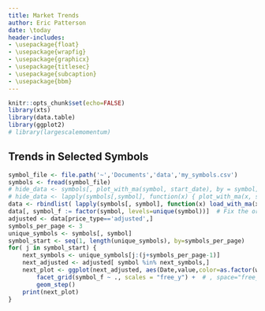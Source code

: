 ```yaml
---
title: Market Trends
author: Eric Patterson
date: \today
header-includes:
- \usepackage{float}
- \usepackage{wrapfig}
- \usepackage{graphicx}
- \usepackage{titlesec}
- \usepackage{subcaption}
- \usepackage{bbm}
---
```


```r
knitr::opts_chunk$set(echo=FALSE)
library(xts)
library(data.table)
library(ggplot2)
# library(largescalemomentum)
```

## Trends in Selected Symbols

```r
symbol_file <- file.path('~','Documents','data','my_symbols.csv')
symbols <- fread(symbol_file)
# hide_data <- symbols[, plot_with_ma(symbol, start_date), by = symbol] #gets the labelling wrong...why?
# hide_data <- lapply(symbols[,symbol], function(x) { plot_with_ma(x, symbols[symbol == x, start_date])})
data <- rbindlist( lapply(symbols[, symbol], function(x) load_with_ma(x, symbols[symbol==x, start_date])))
data[, symbol_f := factor(symbol, levels=unique(symbol))]  # Fix the ordering of the symbols so that facet_grid doesn't reorder alphabetically
adjusted <- data[price_type=='adjusted',]
symbols_per_page <- 3
unique_symbols <- symbols[, symbol]
symbol_start <- seq(1, length(unique_symbols), by=symbols_per_page)
for( j in symbol_start) {
	next_symbols <- unique_symbols[j:(j+symbols_per_page-1)]
	next_adjusted <- adjusted[ symbol %in% next_symbols,]
	next_plot <- ggplot(next_adjusted, aes(Date,value,color=as.factor(window))) +
		facet_grid(symbol_f ~ ., scales = "free_y") +  # , space="free_y") + possibly useful if they are all on the same scale
		geom_step()
	print(next_plot)
}
```
